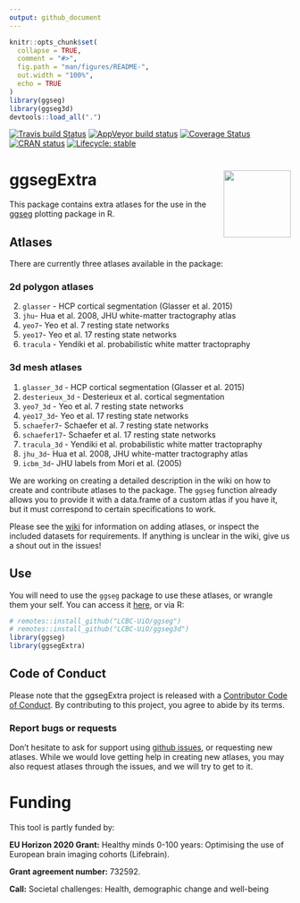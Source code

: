 ```yaml
---
output: github_document
---
```


<!-- README.md is generated from README.Rmd. Please edit that file -->

```r
knitr::opts_chunk$set(
  collapse = TRUE,
  comment = "#>",
  fig.path = "man/figures/README-",
  out.width = "100%",
  echo = TRUE
)
library(ggseg)
library(ggseg3d)
devtools::load_all(".")
```

<!-- badges: start -->
[![Travis build Status](https://travis-ci.com/LCBC-UiO/ggsegExtra.svg?branch=master)](https://travis-ci.com/LCBC-UiO/ggsegExtra)
[![AppVeyor build status](https://ci.appveyor.com/api/projects/status/github/LCBC-UiO/ggsegExtra?branch=master&svg=true)](https://ci.appveyor.com/project/LCBC-UiO/ggsegExtra)
[![Coverage Status](https://codecov.io/gh/LCBC-UiO/ggsegExtra/branch/master/graph/badge.svg)](https://codecov.io/gh/LCBC-UiO/ggsegExtra)
[![CRAN status](https://www.r-pkg.org/badges/version/ggsegExtra)](https://CRAN.R-project.org/package=ggsegExtra)
[![Lifecycle: stable](https://img.shields.io/badge/lifecycle-stable-brightgreen.svg)](https://www.tidyverse.org/lifecycle/#stable)
<!-- badges: end -->

# ggsegExtra <img src="man/img/logo.png" align="right" alt="" width="120" />  

This package contains extra atlases for the use in the [ggseg]() plotting package in R.

## Atlases
There are currently three atlases available in the package:  

### 2d polygon atlases
2. `glasser` - HCP cortical segmentation (Glasser et al. 2015)  
3. `jhu`- Hua et al. 2008, JHU white-matter tractography atlas    
4. `yeo7`- Yeo et al. 7 resting state networks  
5. `yeo17`- Yeo et al. 17 resting state networks  
6. `tracula` - Yendiki et al. probabilistic white matter tractopraphy  

### 3d mesh atlases
1. `glasser_3d` - HCP cortical segmentation (Glasser et al. 2015)  
2. `desterieux_3d` - Desterieux et al. cortical segmentation  
3. `yeo7_3d` - Yeo et al. 7 resting state networks  
4. `yeo17_3d`- Yeo et al. 17 resting state networks  
6. `schaefer7`- Schaefer et al. 7 resting state networks  
7. `schaefer17`- Schaefer et al. 17 resting state networks  
8. `tracula_3d` - Yendiki et al. probabilistic white matter tractopraphy  
9. `jhu_3d`- Hua et al. 2008, JHU white-matter tractography atlas    
10. `icbm_3d`- JHU labels from Mori et al. (2005) 


We are working on creating a detailed description in the wiki on how to create and contribute atlases to the package.
The `ggseg` function already allows you to provide it with a data.frame of a custom atlas if you have it, but it must correspond to certain specifications to work.

Please see the [wiki](https://github.com/LCBC-UiO/ggseg/wiki/Creating-and-contributing-atlases) for information on adding atlases, or inspect the included datasets for requirements. 
If anything is unclear in the wiki, give us a shout out in the issues!

## Use
You will need to use the `ggseg` package to use these atlases, or wrangle them your self.
You can access it [here](https://lcbc-uio.github.io/ggseg/ggseg.html), or via R:

```r
# remotes::install_github("LCBC-UiO/ggseg")
# remotes::install_github("LCBC-UiO/ggseg3d")
library(ggseg)
library(ggsegExtra)
```

## Code of Conduct

Please note that the ggsegExtra project is released with a [Contributor Code of Conduct](https://www.contributor-covenant.org/version/1/0/0/code-of-conduct.html). By contributing to this project, you agree to abide by its terms.

### Report bugs or requests  
Don't hesitate to ask for support using [github issues](https://github.com/LCBC-UiO/ggsegExtra/issues), or requesting new atlases. 
While we would love getting help in creating new atlases, you may also request atlases through the issues, and we will try to get to it. 



# Funding
This tool is partly funded by:  

**EU Horizon 2020 Grant:** Healthy minds 0-100 years: Optimising the use of European brain imaging cohorts (Lifebrain).

**Grant agreement number:** 732592.

**Call:** Societal challenges: Health, demographic change and well-being
